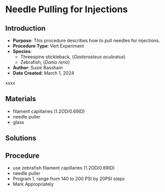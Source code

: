 # Needle Pulling for Injections {#sec-vertexp_needle_pulling}

## Introduction

-   **Purpose**: This procedure describes how to pull needles for injections.
-   **Procedure Type**: Vert Experiment
-   **Species**:
    -   Threespine stickleback, (*Gasterosteus aculeatus*)
    -   Zebrafish, (*Danio rerio*)
-   **Author**: Susie Bassham
-   **Date Created**: March 1, 2024

::: {.callout-warning title="NOTES"}
xxxx
:::

## Materials

-   filament capillaries (1.2OD/0.69ID)
-   needle puller
-   glass

## Solutions

## Procedure

-   use zebrafish filament capillaries (1.2OD/0.69ID)
-   needle puller
-   Program 1, range from 140 to 200 PSI by 20PSI steps
-   Mark Appropriately
